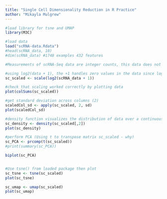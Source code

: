 ```yaml
---
title: "Single Cell Dimensionality Reduction in R Practice"
author: "Mikayla Mulgrew"
---
```


```r
#load library for tsne and UMAP
library(M3C)

#load data
load("scRNA-data.Rdata")
#head(scRNA_data, 10) 
#dim(scRNA_data) #1748 examples 432 features

#Measurements of scRNA-Seq data are integer counts, this data does not have good properties so perform a transformation on the data. The most commonly used transformation on RNA-Seq count data is log2. Then transpose the data matrix to rows representing cells and columns representing genes. This data we can then be used to perform PCA.

#using log2(data + 1), the +1 handles zero values in the data since log2(0) = undefined. Especially for count data, +1 stabilizes the variance while dependent on the mean.  
sc_scaled <- scale(log2(scRNA_data + 1))

#check that scaling worked correctly by plotting data
plot(colSums(sc_scaled))

#get standard deviation across columns (2)
scaledCol_sd <- apply(sc_scaled, 2, sd)
plot(scaledCol_sd)

#density function visualizes the distribution of data over a continuous interval/time period
sc_density <- density(sc_scaled[,2])
plot(sc_density)

#perform PCA (Using t to transpose matrix sc_scaled - why)
sc_PCA <- prcomp(t(sc_scaled))
#print(summary(sc_PCA))

biplot(sc_PCA)


#Use tsne() from loaded package then plot
sc_tsne <- tsne(sc_scaled)
plot(sc_tsne)

sc_umap <- umap(sc_scaled)
plot(sc_umap)

```